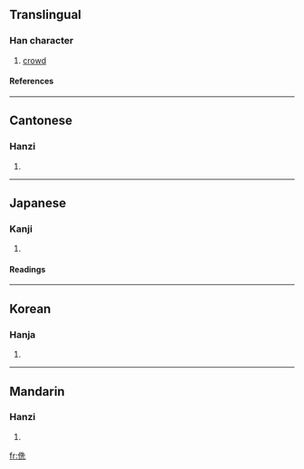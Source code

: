 ==Translingual==
===Han character===
{{Han char|rad=人|as=06|sn=8|four=2421<sub>1</sub>|canj=人竹土山 (OHGU)}}
# [[crowd]]
====References====
{{Han ref|kx=0101.090|dkj=00575|dj=0214.020|hdz=10149.030|uh=4F81|ud=20353|bh=CBC2|bd=52162}}
----
==Cantonese==
===Hanzi===
{{yue-hanzi|jyut=|y=san1}}
# {{defn|Cantonese}}
----
==Japanese==
===Kanji===
{{ja-kanji|grade=|rs=人06}}
# {{defn|Japanese}} 
====Readings====
{{ja-readings|on=[[しん]] (shin)|kun=[[ゆくさま]] (yukusama), [[つかひ]] (tsukahi)}}
----
==Korean==
===Hanja===
{{ko-hanja|hangeul=신|rv=sin|mr=sin}}
# {{defn|Korean}}
----
==Mandarin==
===Hanzi===
{{cmn-hanzi|pin=[[shēn]] (shen1)|wg=shen<sup>1</sup>}}
# {{defn|Mandarin}}

[[fr:侁]]